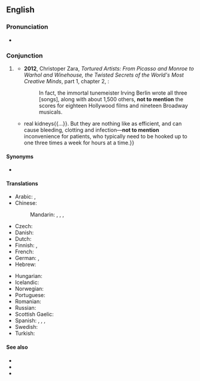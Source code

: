 ==English==

===Pronunciation===
* {{audio|En-au-not to mention.ogg|Audio (AU)|lang=en}}

===Conjunction===
{{head|en|conjunction}}

# {{lb|en|idiomatic}} {{n-g|Used by the speaker to mention another important point; an [[apophasis]].}}
#* '''2012''', Christoper Zara, ''Tortured Artists: From Picasso and Monroe to Warhol and Winehouse, the Twisted Secrets of the World's Most Creative Minds'', part 1, chapter 2, {{gbooks|q=not-to-mention|id=HV4jKhjzMVYC|pg=51}}:
#*: In fact, the immortal tunemeister Irving Berlin wrote all three [songs], along with about 1,500 others, '''not to mention''' the scores for eighteen Hollywood films and nineteen Broadway musicals.
#* {{quote-journal|lang=en|title=A better waterworks|date=2013-06-01|volume=407|issue=8838
|page=5 (Technology Quarterly)|magazine={{w|The Economist}}
|url=http://www.economist.com/news/technology-quarterly/21578526-medical-technology-artificial-kidneys-are-getting-closer-becoming-clinical
|passage=An artificial kidney these days still means a refrigerator-sized dialysis machine. Such devices mimic{{...}}real kidneys{{...}}. But they are nothing like as efficient, and can cause bleeding, clotting and infection—'''not to mention''' inconvenience for patients, who typically need to be hooked up to one three times a week for hours at a time.}}
#: {{ux|en|The city was already having staffing difficulties, '''not to mention''' having a three million dollar budget shortfall.}}

====Synonyms====
* {{l|en|to say nothing of}}

====Translations====
{{trans-top|much less}}
* Arabic: {{t|ar|نَاهِيكَ عَن|tr=nāhīka ʿan}}, {{t|ar|هٰذَا عَدَا عَنْ}}
* Chinese:
*: Mandarin: {{t|cmn|更不用說|sc=Hani}}, {{t|cmn|更不用说|tr=gèng bùyòng shuō|sc=Hani}}, {{t+|cmn|何況|sc=Hani}}, {{t+|cmn|何况|tr=hékuàng|sc=Hani}}
* Czech: {{t+|cs|nemluvě}}
* Danish: {{t|da|for ikke at nævne}}
* Dutch: {{t|nl|om nog maar te zwijgen van}}
* Finnish: {{t|fi|puhumattakaan}}, {{t+|fi|saati}}
* French: {{t+|fr|sans parler de}}
* German: {{t|de|zugeschweigen}} {{qualifier|archaic}}, {{t|de|ganz zu schweigen von}}
* Hebrew: {{t|he|שֶׁלֹּא לְדַבֵּר עַל}}
{{trans-mid}}
* Hungarian: {{t|hu|nem is beszélve}}
* Icelandic: {{t|is|hvað þá heldur}}
* Norwegian: {{t|no|for ikke å snakke om}}
* Portuguese: {{t|pt|sem falar de}}
* Romanian: {{t+|ro|darămite}}
* Russian: {{t+|ru|не говоря́ уже́ о}}
* Scottish Gaelic: {{t|gd|gun luaidh}}
* Spanish: {{t|es|sin mencionar}}, {{t|es|por no hablar de}}, {{t|es|para no hablar de}}, {{t|es|por no decir}}
* Swedish: {{t|sv|för att inte tala om}}
* Turkish: {{qualifier|colloquial}} {{t|tr|bırak}}
{{trans-bottom}}

====See also====
* {{l|en|apophasis}}
* {{l|en|let alone}}
* {{l|en|much less}}